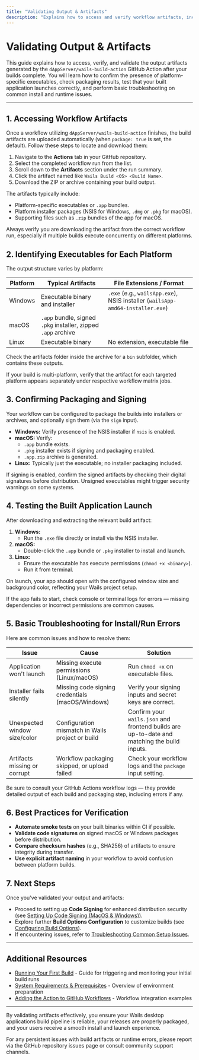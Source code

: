```yaml
---
title: "Validating Output & Artifacts"
description: "Explains how to access and verify workflow artifacts, including checking executables for each platform and confirming packaging. Tips for ensuring the built app launches and basics of troubleshooting install/run errors."
---
```


# Validating Output & Artifacts

This guide explains how to access, verify, and validate the output artifacts generated by the `dAppServer/wails-build-action` GitHub Action after your builds complete. You will learn how to confirm the presence of platform-specific executables, check packaging results, test that your built application launches correctly, and perform basic troubleshooting on common install and runtime issues.

---

## 1. Accessing Workflow Artifacts

Once a workflow utilizing `dAppServer/wails-build-action` finishes, the build artifacts are uploaded automatically (when `package: true` is set, the default). Follow these steps to locate and download them:

1. Navigate to the **Actions** tab in your GitHub repository.
2. Select the completed workflow run from the list.
3. Scroll down to the **Artifacts** section under the run summary.
4. Click the artifact named like `Wails Build <OS> <Build Name>`.
5. Download the ZIP or archive containing your build output.

The artifacts typically include:

- Platform-specific executables or `.app` bundles.
- Platform installer packages (NSIS for Windows, `.dmg` or `.pkg` for macOS).
- Supporting files such as `.zip` bundles of the app for macOS.

<Tip>
Always verify you are downloading the artifact from the correct workflow run, especially if multiple builds execute concurrently on different platforms.
</Tip>

## 2. Identifying Executables for Each Platform

The output structure varies by platform:

| Platform | Typical Artifacts                                 | File Extensions / Format            |
|----------|-------------------------------------------------|-----------------------------------|
| Windows  | Executable binary and installer                  | `.exe` (e.g., `wailsApp.exe`), NSIS installer (`wailsApp-amd64-installer.exe`) |
| macOS    | `.app` bundle, signed `.pkg` installer, zipped `.app` archive |
| Linux    | Executable binary                                | No extension, executable file     |

Check the artifacts folder inside the archive for a `bin` subfolder, which contains these outputs.

<Check>
If your build is multi-platform, verify that the artifact for each targeted platform appears separately under respective workflow matrix jobs.
</Check>

## 3. Confirming Packaging and Signing

Your workflow can be configured to package the builds into installers or archives, and optionally sign them (via the `sign` input).

- **Windows:** Verify presence of the NSIS installer if `nsis` is enabled.
- **macOS:** Verify:
  - `.app` bundle exists.
  - `.pkg` installer exists if signing and packaging enabled.
  - `.app.zip` archive is generated.
- **Linux:** Typically just the executable; no installer packaging included.

<Tip>
If signing is enabled, confirm the signed artifacts by checking their digital signatures before distribution. Unsigned executables might trigger security warnings on some systems.
</Tip>

## 4. Testing the Built Application Launch

After downloading and extracting the relevant build artifact:

1. **Windows:**
   - Run the `.exe` file directly or install via the NSIS installer.
2. **macOS:**
   - Double-click the `.app` bundle or `.pkg` installer to install and launch.
3. **Linux:**
   - Ensure the executable has execute permissions (`chmod +x <binary>`).
   - Run it from terminal.

On launch, your app should open with the configured window size and background color, reflecting your Wails project setup.

<Warning>
If the app fails to start, check console or terminal logs for errors — missing dependencies or incorrect permissions are common causes.
</Warning>

## 5. Basic Troubleshooting for Install/Run Errors

Here are common issues and how to resolve them:

| Issue                       | Cause                                                | Solution                                                  |
|-----------------------------|------------------------------------------------------|-----------------------------------------------------------|
| Application won't launch    | Missing execute permissions (Linux/macOS)            | Run `chmod +x` on executable files.                       |
| Installer fails silently    | Missing code signing credentials (macOS/Windows)     | Verify your signing inputs and secret keys are correct.   |
| Unexpected window size/color| Configuration mismatch in Wails project or build     | Confirm your `wails.json` and frontend builds are up-to-date and matching the build inputs.
| Artifacts missing or corrupt| Workflow packaging skipped, or upload failed          | Check your workflow logs and the `package` input setting.

<Note>
Be sure to consult your GitHub Actions workflow logs — they provide detailed output of each build and packaging step, including errors if any.
</Note>

## 6. Best Practices for Verification

- **Automate smoke tests** on your built binaries within CI if possible.
- **Validate code signatures** on signed macOS or Windows packages before distribution.
- **Compare checksum hashes** (e.g., SHA256) of artifacts to ensure integrity during transfer.
- **Use explicit artifact naming** in your workflow to avoid confusion between platform builds.

## 7. Next Steps

Once you've validated your output and artifacts:

- Proceed to setting up **Code Signing** for enhanced distribution security (see [Setting Up Code Signing (MacOS & Windows)](/getting-started/install-configure/code-signing-setup)).
- Explore further **Build Options Configuration** to customize builds (see [Configuring Build Options](/getting-started/install-configure/build-options-configuration)).
- If encountering issues, refer to [Troubleshooting Common Setup Issues](/getting-started/first-run-validation/common-setup-issues).

---

## Additional Resources

- [Running Your First Build](https://docs.example.com/getting-started/first-run-validation/running-your-first-build) - Guide for triggering and monitoring your initial build runs
- [System Requirements & Prerequisites](https://docs.example.com/getting-started/setup-overview/system-requirements) - Overview of environment preparation
- [Adding the Action to GitHub Workflows](https://docs.example.com/getting-started/install-configure/adding-action-github) - Workflow integration examples

---

By validating artifacts effectively, you ensure your Wails desktop applications build pipeline is reliable, your releases are properly packaged, and your users receive a smooth install and launch experience.

<Info>
For any persistent issues with build artifacts or runtime errors, please report via the GitHub repository issues page or consult community support channels.
</Info>